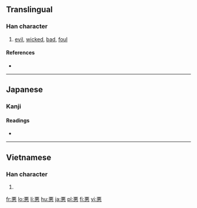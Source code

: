 {{see|惡}}<!-- may be replaced by zh-forms -->
==Translingual==

===Han character===
{{Han char|rn=61|rad=心|as=07|sn=11|four=|canj=一一心 (MMP), X一一心 (XMMP)}}

# [[evil]], [[wicked]], [[bad]], [[foul]]

====References====
* {{Han ref|kx=0388.341|dkj=10717|dj=0721.260|hdz=42300.020|uh=60AA|ud=24746}}

----

==Japanese==

===Kanji===
{{ja-kanji|grade=3|rs=心07}}

====Readings====
* {{ja-readings|on=[[あく]] (aku)|kun=[[わるい]] (warui), [[にくむ]] (nikumu), [[いずくんぞ]] (izukunzo)}}

----

==Vietnamese==

===Han character===
{{vi-hantu|ác}}

# {{defn|Vietnamese}}

[[fr:悪]]
[[lo:悪]]
[[li:悪]]
[[hu:悪]]
[[ja:悪]]
[[pl:悪]]
[[fi:悪]]
[[vi:悪]]